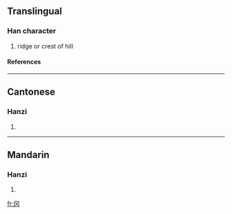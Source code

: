 {{see|岡}}

==Translingual==
===Han character===
{{Han char|rn=13|rad=冂|as=02|sn=4|four=|canj=月大 (BK)}}
# ridge or crest of hill
====References====
{{Han ref|kx=0128.351|hdz=10097.030|uh=5188|ud=20872}}
----
==Cantonese==
===Hanzi===
{{yue-hanzi|jyut=|y=gong1}}
# {{defn|Cantonese}}
----
==Mandarin==
===Hanzi===
{{cmn-hanzi|tra=岡|pin=[[gāng]] (gang1)|wg=kang<sup>1</sup>}}
# {{defn|Mandarin}}




[[fr:冈]]